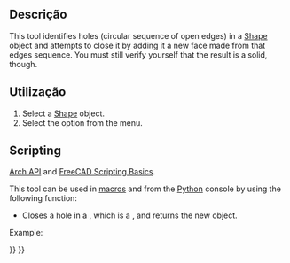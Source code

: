 <languages/>

<div class="mw-translate-fuzzy">
{{Docnav
|[[Arch_RemoveShape/pt-br|Remover Forma]]
|[[Arch_MergeWalls/pt-br|Fusão de paredes]]
|[[Arch_Workbench/pt-br|Arch]]
|IconL=Arch_RemoveShape.svg
|IconR=Arch_MergeWalls.svg
|IconC=Workbench_Arch.svg
}}
</div>

{{VeryImportantMessage|THIS COMMAND IS PART OF THE INTEGRATED [[BIM_Workbench|BIM WORKBENCH]] IN V1.0<br>
This page has been updated for that version.}}

{{GuiCommand
|Name=Arch CloseHoles
|MenuLocation=Utils → Close holes
|Workbenches=[[BIM_Workbench|BIM]]
|SeeAlso=[[Arch_Check|Arch Check]]
}}

<span id="Description"></span>
==Descrição==

This tool identifies holes (circular sequence of open edges) in a [[Part_Workbench|Shape]] object and attempts to close it by adding it a new face made from that edges sequence. You must still verify yourself that the result is a solid, though.

<span id="Usage"></span>
==Utilização==

# Select a [[Part_Workbench|Shape]] object.
# Select the {{MenuCommand|Utils → [[Image:Arch_CloseHoles.svg|16px]] Close holes}} option from the menu.

==Scripting==

{{Emphasis|See also:}} [[Arch_API|Arch API]] and [[FreeCAD_Scripting_Basics|FreeCAD Scripting Basics]].

This tool can be used in [[Macros|macros]] and from the [[Python|Python]] console by using the following function:
{{Code|code=
solid = closeHole(shape)
}}

* Closes a hole in a {{incode|shape}}, which is a {{incode|Part.Shape}}, and returns the new {{incode|solid}} object.

Example:
{{Code|code=
import FreeCAD, Draft, Arch

Line = Draft.makeWire([FreeCAD.Vector(0, 0, 0),FreeCAD.Vector(2000, 2000, 0)])
Wall = Arch.makeWall(Line, width=150, height=3000)

Box = FreeCAD.ActiveDocument.addObject("Part::Box", "Box")
Box.Length = 900
Box.Width = 450
Box.Height = 2000
FreeCAD.ActiveDocument.recompute()

Draft.rotate(Box, 45)
Draft.move(Box, FreeCAD.Vector(1000, 700, 0))

Arch.removeComponents(Box, Wall)
FreeCAD.ActiveDocument.recompute() 

solid = Arch.closeHole(Wall.Shape)
}}


<div class="mw-translate-fuzzy">
{{Docnav
|[[Arch_RemoveShape/pt-br|Remover Forma]]
|[[Arch_MergeWalls/pt-br|Fusão de paredes]]
|[[Arch_Workbench/pt-br|Arch]]
|IconL=Arch_RemoveShape.svg
|IconR=Arch_MergeWalls.svg
|IconC=Workbench_Arch.svg
}}
</div>

{{BIM_Tools_navi{{#translation:}}}}
{{Userdocnavi{{#translation:}}}}